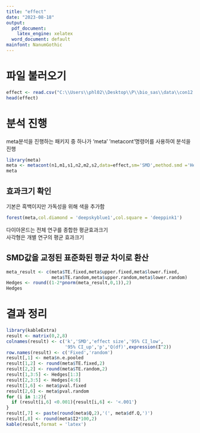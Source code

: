 ```yaml
---
title: "effect"
date: "2023-08-18"
output:
  pdf_document:
    latex_engine: xelatex
  word_document: default
mainfont: NanumGothic
---
```


# 파일 불러오기 

```r
effect <- read.csv("C:\\Users\\phl02\\Desktop\\P\\bio_sas\\data\\con12.csv")
head(effect)
```
\newpage  

# 분석 진행

meta분석을 진행하는 패키지 중 하나가 'meta'
'metacont'명령어를 사용하여 분석을 진행

```r
library(meta)
meta <- metacont(n1,m1,s1,n2,m2,s2,data=effect,sm='SMD',method.smd ='Hedges',study)
meta
```

\newpage  

## 효과크기 확인 

기본은 흑백이지만 가독성을 위해 색을 추가함 

```r
forest(meta,col.diamond = 'deepskyblue1',col.square = 'deeppink1')
```

다이아몬드는 전체 연구를 종합한 평균효과크기   
사각형은 개별 연구의 평균 효과크기  

## SMD값을 교정된 표준화된 평균 차이로 환산
```r
meta_result <- c(meta$TE.fixed,meta$upper.fixed,meta$lower.fixed,
                 meta$TE.random,meta$upper.random,meta$lower.random)
Hedges <- round((1-2*pnorm(meta_result,0,1)),2)
Hedges
```

\newpage 

# 결과 정리 
```r
library(kableExtra)
result <- matrix(0,2,8)
colnames(result) <- c('k','SMD','effect size','95% CI_low',
                      '95% CI_up','p','Q(df)',expression(I^2))
row.names(result) <- c('Fixed','random')
result[,1] <- meta$n.e.pooled
result[1,2] <- round(meta$TE.fixed,2)
result[2,2] <- round(meta$TE.random,2)
result[1,3:5] <- Hedges[1:3]
result[2,3:5] <- Hedges[4:6]
result[1,6] <- meta$pval.fixed
result[2,6] <- meta$pval.random
for (i in 1:2){
  if (result[i,6] <0.001){result[i,6] <- '<.001'} 
}
result[,7] <- paste(round(meta$Q,2),'(', meta$df.Q,')')
result[,8] <- round(meta$I2*100,2)
kable(result,format = 'latex')
```


